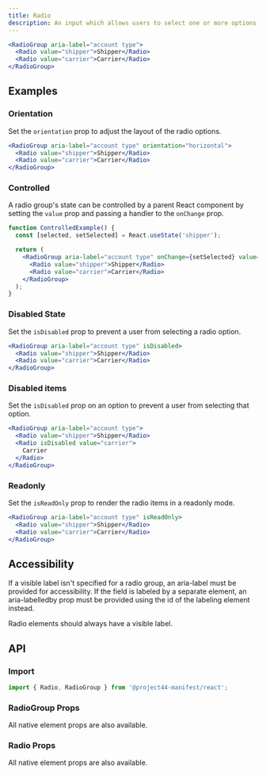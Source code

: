 ```yaml
---
title: Radio
description: An input which allows users to select one or more options from a list of options.
---
```


```jsx
<RadioGroup aria-label="account type">
  <Radio value="shipper">Shipper</Radio>
  <Radio value="carrier">Carrier</Radio>
</RadioGroup>
```

## Examples

### Orientation

Set the `orientation` prop to adjust the layout of the radio options.

```jsx
<RadioGroup aria-label="account type" orientation="horizontal">
  <Radio value="shipper">Shipper</Radio>
  <Radio value="carrier">Carrier</Radio>
</RadioGroup>
```

### Controlled

A radio group's state can be controlled by a parent React component by setting the `value` prop and
passing a handler to the `onChange` prop.

```jsx
function ControlledExample() {
  const [selected, setSelected] = React.useState('shipper');

  return (
    <RadioGroup aria-label="account type" onChange={setSelected} value={selected}>
      <Radio value="shipper">Shipper</Radio>
      <Radio value="carrier">Carrier</Radio>
    </RadioGroup>
  );
}
```

### Disabled State

Set the `isDisabled` prop to prevent a user from selecting a radio option.

```jsx
<RadioGroup aria-label="account type" isDisabled>
  <Radio value="shipper">Shipper</Radio>
  <Radio value="carrier">Carrier</Radio>
</RadioGroup>
```

### Disabled items

Set the `isDisabled` prop on an option to prevent a user from selecting that option.

```jsx
<RadioGroup aria-label="account type">
  <Radio value="shipper">Shipper</Radio>
  <Radio isDisabled value="carrier">
    Carrier
  </Radio>
</RadioGroup>
```

### Readonly

Set the `isReadOnly` prop to render the radio items in a readonly mode.

```jsx
<RadioGroup aria-label="account type" isReadOnly>
  <Radio value="shipper">Shipper</Radio>
  <Radio value="carrier">Carrier</Radio>
</RadioGroup>
```

## Accessibility

If a visible label isn't specified for a radio group, an aria-label must be provided for
accessibility. If the field is labeled by a separate element, an aria-labelledby prop must be
provided using the id of the labeling element instead.

Radio elements should always have a visible label.

## API

### Import

```js
import { Radio, RadioGroup } from '@project44-manifest/react';
```

### RadioGroup Props

All native element props are also available.

<PropsTable of="RadioGroup" />

### Radio Props

All native element props are also available.

<PropsTable of="Radio" />
